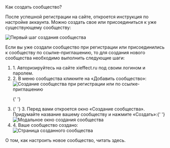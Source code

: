 
<AnchorHeading type="h1" id="add-community">
  Как создать сообщество?
</AnchorHeading>

После успешной регистрации на сайте, откроется инструкция по настройке аккаунта. Можно создать свое или присоединиться к уже существующему сообществу:

<Image
  width={634}
  height={567}
  src="/assets/markdown/community/add-community/create-community.jpeg"
  alt="Первый шаг создания сообщества"
/>

Если вы уже создали сообщество при регистрации или присоединились к сообществу по ссылке-приглашению, то для создания нового сообщества необходимо выполнить следующие шаги:

<ol>
  <li>1. Авторизируйтесь на сайте <Link href="https://xieffect.ru/">xieffect.ru</Link> под своим логином и паролем.</li>
  <li class="my-4 text-gray-100"> 2. В меню сообщества кликните на «Добавить сообщество»: </li>
  <Image
    width={364}
    height={627}
    src="/assets/markdown/community/add-community/add-community.jpeg"
    alt="Создание сообщества при регистрации или по ссылке-приглашению"
  />

{' '}
<li class="my-4 text-gray-100">
  {' '}
  3. Перед вами откроется окно «Создание сообщества». Придумайте название вашему сообществу и нажмите
  «Создать»:{' '}
</li>
<Image
  width={521}
  height={304}
  src="/assets/markdown/community/add-community/add-community-modal.png"
  alt="Модальное окно создания сообщества"
  noRatio
/>

  <li class="my-4 text-gray-100"> 4. Ваше сообщество создано: </li>
  <Image
    width={845}
    height={476}
    src="/assets/markdown/community/add-community/community-created.jpeg"
    alt="Страница созданного сообщества"
    noRatio
  />
</ol>
О том, как настроить новое сообщество, читать <Link href="/communities/community-settings">здесь</Link>.
